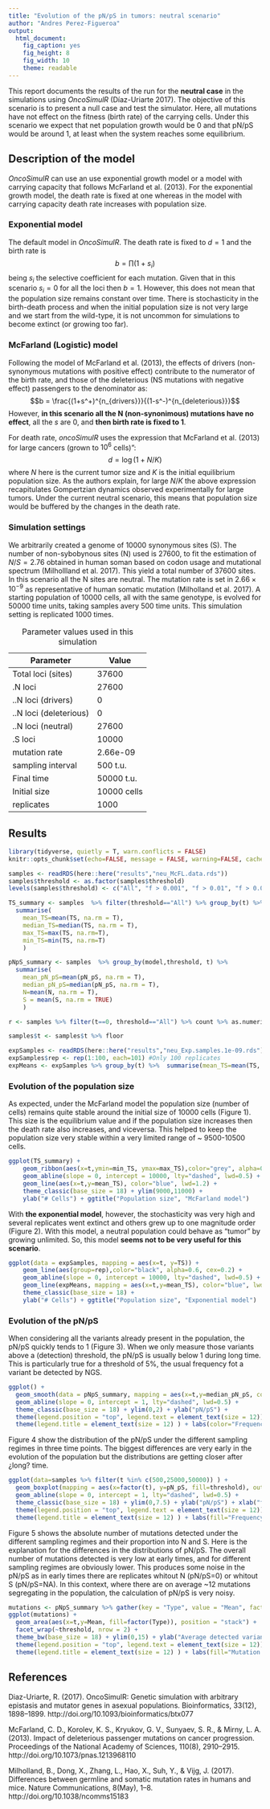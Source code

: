 ```yaml
---
title: "Evolution of the pN/pS in tumors: neutral scenario"
author: "Andres Perez-Figueroa"
output:
  html_document:
    fig_caption: yes
    fig_height: 8
    fig_width: 10
    theme: readable
---
```


This report documents the results of the run for the **neutral case** in the simulations using *OncoSimulR* (Díaz-Uriarte 2017). The objective of this scenario is to present a null case and test the simulator. Here, all mutations have not effect on the fitness (birth rate) of the carrying cells. Under this scenario we expect that net population growth would be 0 and that pN/pS would be around 1, at least when the system reaches some equilibrium. 


## Description of the model
  
  *OncoSimulR* can use an use exponential growth model or a model with
carrying capacity that follows McFarland et al. (2013). For the exponential growth
model, the death rate is fixed at one whereas in the model with carrying capacity
death rate increases with population size.

### Exponential model
  
  The default model in *OncoSimulR*. The death rate is fixed to $d=1$ and the birth rate is $$b = \prod{(1 + s_i)}$$ being $s_i$ the selective coefficient for each mutation. Given that in this scenario $s_i = 0$ for all the loci then $b=1$. However, this does not mean that the population size remains constant over time. There is stochasticity in the birth-death process and when the initial population size is not very large and we start from the wild-type, it is not uncommon for simulations to become extinct (or growing too far).

### McFarland (Logistic) model
  
  Following the model of McFarland et al. (2013), the effects of drivers (non-synonymous mutations with positive effect) contribute to the numerator of the birth rate, and those of the deleterious (NS mutations with negative effect) passengers to the denominator as:
$$b = \frac{(1+s^+)^{n_{drivers}}}{(1-s^-)^{n_{deleterious}}}$$
However, **in this scenario all the N (non-synonimous) mutations have no effect**, all the *s* are 0, and **then birth rate is fixed to 1**.
  
  For death rate, *oncoSimulR* uses the expression that McFarland et al. (2013) for large cancers (grown to $10^6$ cells)”: $$d = \log(1+N/K)$$
where $N$ here is the current tumor size and $K$ is the initial equilibrium population size. As the authors explain, for large $N/K$ the above expression recapitulates Gompertzian dynamics observed experimentally for large tumors. Under the current neutral scenario, this means that population size would be buffered by the changes in the death rate.


### Simulation settings

We arbitrarily created a genome of 10000 synonymous sites (S). The number of non-sybobynous sites (N) used is 27600, to fit the estimation of $N/S = 2.76$ obtained in human soman based on codon usage and mutational spectrum (Milhollland et al. 2017). This yield a total number of 37600 sites. In this scenario all the N sites are neutral. The mutation rate is set in $2.66\times10^{-9}$ as representative of human somatic mutation (Milholland et al. 2017). A starting population of 10000 cells, all with the same genotype, is evolved for 50000 time units, taking samples avery 500 time units. This simulation setting is replicated 1000 times.
    
      
      
| Parameter |  Value |
| ---- | ---- |
| Total loci (sites) | 37600 |
| .N loci | 27600 |
| ..N loci (drivers)| 0 |
| ..N loci (deleterious)| 0 |
| ..N loci (neutral)| 27600 |
| .S loci | 10000 |
| mutation rate | 2.66e-09 |
| sampling interval | 500 t.u. |
| Final time | 50000 t.u. |
| Initial size | 10000 cells |
| replicates | 1000 |

Table: Parameter values used in this simulation
  
## Results

```r
library(tidyverse, quietly = T, warn.conflicts = FALSE)
knitr::opts_chunk$set(echo=FALSE, message = FALSE, warning=FALSE, cache = TRUE)
```

```r
samples <- readRDS(here::here("results","neu_McFL.data.rds"))
samples$threshold <- as.factor(samples$threshold)
levels(samples$threshold) <- c("All", "f > 0.001", "f > 0.01", "f > 0.05")
```

```r
TS_summary <- samples  %>% filter(threshold=="All") %>% group_by(t) %>%  
  summarise(
    mean_TS=mean(TS, na.rm = T),
    median_TS=median(TS, na.rm = T),
    max_TS=max(TS, na.rm=T),
    min_TS=min(TS, na.rm=T)
    ) 

pNpS_summary <- samples  %>% group_by(model,threshold, t) %>%  
  summarise(
    mean_pN_pS=mean(pN_pS, na.rm = T),
    median_pN_pS=median(pN_pS, na.rm = T),
    N=mean(N, na.rm = T),
    S = mean(S, na.rm = TRUE)
    )

r <- samples %>% filter(t==0, threshold=="All") %>% count %>% as.numeric

samples$t <- samples$t %>% floor

```
  
```r
expSamples <- readRDS(here::here("results","neu_Exp.samples.1e-09.rds"))
expSamples$rep <- rep(1:100, each=101) #Only 100 replicates
expMeans <- expSamples %>% group_by(t) %>%  summarise(mean_TS=mean(TS, na.rm = T) ) 
```

### Evolution of the population size

As expected, under the McFarland model the population size (number of cells) remains quite stable around the initial size of 10000 cells (Figure 1). This size is the equilibrium value and if the population size increases then the death rate also increases, and viceversa. This helped to keep the population size very stable within a very limited range of ~ 9500-10500 cells. 
  
```r

ggplot(TS_summary) +
    geom_ribbon(aes(x=t,ymin=min_TS, ymax=max_TS),color="grey", alpha=0.3) +
    geom_abline(slope = 0, intercept = 10000, lty="dashed", lwd=0.5) +
    geom_line(aes(x=t,y=mean_TS), color="blue", lwd=1.2) +
    theme_classic(base_size = 18) + ylim(9000,11000) + 
    ylab("# Cells") + ggtitle("Population size", "McFarland model")
```
  
 With **the exponential model**, however, the stochasticity was very high and several replicates went extinct and others grew up to one magnitude order (Figure 2). With this model, a neutral population could behave as "tumor" by growing unlimited. So, this model **seems not to be very useful for this scenario**. 
    
       
    
```r
ggplot(data = expSamples, mapping = aes(x=t, y=TS)) +
    geom_line(aes(group=rep),color="black", alpha=0.6, cex=0.2) +
    geom_abline(slope = 0, intercept = 10000, lty="dashed", lwd=0.5) +
    geom_line(expMeans, mapping = aes(x=t,y=mean_TS), color="blue", lwd=1.2) +
    theme_classic(base_size = 18) + 
    ylab("# Cells") + ggtitle("Population size", "Exponential model")
```
  
### Evolution of the pN/pS
  
  When considering all the variants already present in the population, the pN/pS quickly tends to 1 (Figure 3). When we only measure those variants above a (detection) threshold, the pN/pS is usually below 1 during long time. This is particularly true for a threshold of 5%, the usual frequency fot a variant be detected by NGS.
  
  

```r
ggplot() +
  geom_smooth(data = pNpS_summary, mapping = aes(x=t,y=median_pN_pS, color=threshold), se=F) +
  geom_abline(slope = 0, intercept = 1, lty="dashed", lwd=0.5) +
  theme_classic(base_size = 18) + ylim(0,2) + ylab("pN/pS") +
  theme(legend.position = "top", legend.text = element_text(size = 12)) +
  theme(legend.title = element_text(size = 12) ) + labs(color="Frequency threshold:  ")
```
  
  Figure 4 show the distribution of the pN/pS under the different sampling regimes in three time points. The biggest differences are very early in the evolution of the population but the distributions are getting closer after ¿long? time.
  
  
```r
ggplot(data=samples %>% filter(t %in% c(500,25000,50000)) ) +
  geom_boxplot(mapping = aes(x=factor(t), y=pN_pS, fill=threshold), outlier.size = 0.2 ) +
  geom_abline(slope = 0, intercept = 1, lty="dashed", lwd=0.5) +
  theme_classic(base_size = 18) + ylim(0,7.5) + ylab("pN/pS") + xlab("t") +
  theme(legend.position = "top", legend.text = element_text(size = 12)) +
  theme(legend.title = element_text(size = 12) ) + labs(fill="Frequency threshold:   ")
```
   
 Figure 5 shows the absolute number of mutations detected  under the different sampling regimes and their proportion into N and S. Here is the explanation for the differences in the distributions of pN/pS. The overall number of mutations detected is very low at early times, and for different sampling regimes are obviously lower. This produces some noise in the pN/pS as in early times there are replicates whitout N (pN/pS=0) or whitout S (pN/pS=NA). In this context, where there are on average ~12 mutations segregating in the population, the calculation of pN/pS is very noisy. 
    

```r
mutations <- pNpS_summary %>% gather(key = "Type", value = "Mean", factor_key = T, N,S)
ggplot(mutations) + 
  geom_area(aes(x=t,y=Mean, fill=factor(Type)), position = "stack") +
  facet_wrap(~threshold, nrow = 2) +
  theme_bw(base_size = 18) + ylim(0,15) + ylab("Average detected variants") + xlab("t") +
  theme(legend.position = "top", legend.text = element_text(size = 12)) +
  theme(legend.title = element_text(size = 12) ) + labs(fill="Mutation type:   ")
```


## References

Diaz-Uriarte, R. (2017). OncoSimulR: Genetic simulation with arbitrary epistasis and mutator genes in asexual populations. Bioinformatics, 33(12), 1898–1899. http://doi.org/10.1093/bioinformatics/btx077

McFarland, C. D., Korolev, K. S., Kryukov, G. V., Sunyaev, S. R., & Mirny, L. A. (2013). Impact of deleterious passenger mutations on cancer progression. Proceedings of the National Academy of Sciences, 110(8), 2910–2915. http://doi.org/10.1073/pnas.1213968110

Milholland, B., Dong, X., Zhang, L., Hao, X., Suh, Y., & Vijg, J. (2017). Differences between germline and somatic mutation rates in humans and mice. Nature Communications, 8(May), 1–8. http://doi.org/10.1038/ncomms15183
